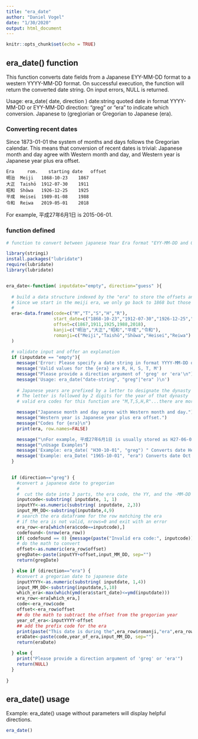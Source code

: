 ```yaml
---
title: "era_date"
author: "Daniel Vogel"
date: "1/30/2020"
output: html_document
---
```


```r
knitr::opts_chunk$set(echo = TRUE)
```

## era_date() function

This function converts date fields from a Japanese EYY-MM-DD format to a western YYYY-MM-DD format.
On successful execution, the function will return the converted date string. On input errors, NULL is returned.

Usage: era_date( date, direction )
date:string quoted date in format YYYY-MM-DD or EYY-MM-DD
direction: "greg" or "era" to indicate which conversion.  Japanese to (greg)orian or Gregorian to Japanese (era).

### Converting recent dates
Since 1873-01-01 the system of months and days follows the Gregorian calendar.
This means that conversion of recent dates is trivial: Japanese month and day agree with Western month and day, and Western year is Japanese year plus era offset.

    Era 	rom. 	starting date 	offset
    明治 	Meiji 	1868-10-23 	  1867
    大正 	Taishō 	1912-07-30 	  1911
    昭和 	Shōwa 	1926-12-25 	  1925
    平成 	Heisei 	1989-01-08 	  1988
    令和 	Reiwa 	2019-05-01 	  2018

For example, 平成27年6月1日 is 2015-06-01. 

### function defined
```r
# function to convert between japanese Year Era format "EYY-MM-DD and Gregorian format YYYY-MM-DD

library(stringi)
install.packages("lubridate")
require(lubridate)
library(lubridate)


era_date<-function( inputdate="empty", direction="guess" ){
  
  # build a data structure indexed by the "era" to store the offsets and starting dates
  # Since we start in the meiji era, we only go back to 1868 but those were good times!
  #
  era<-data.frame(code=c("M","T","S","H","R"),
                  start_date=c("1868-10-23","1912-07-30","1926-12-25","1989-01-08","2019-05-01"),
                  offset=c(1867,1911,1925,1988,2018),
                  kanji=c("明治","大正","昭和","平成","令和"),
                  romanji=c("Meiji","Taishō","Shōwa","Heisei","Reiwa")
  )
  
  # validate input and offer an explanation
  if (inputdate == "empty"){
    message('Error: Please specify a date string in format YYYY-MM-DD or {era}YY-MM-DD')
    message('Valid values for the {era} are R, H, S, T, M')
    message("Please provide a direction argument of 'greg' or 'era'\n")
    message('Usage: era_date("date-string", "greg"|"era" )\n')
  
    # Japanese years are prefixed by a letter to designate the dynasty name
    # The letter is followed by 2 digits for the year of that dynasty
    # valid era codes for this function are "M,T,S,H,R"...there are more going back many years to 1500

    message("Japanese month and day agree with Western month and day.")
    message("Western year is Japanese year plus era offset.")
    message("Codes for {era}\n")
    print(era, row.names=FALSE)

    message("\nFor example, 平成27年6月1日 is usually stored as H27-06-01 and converts to 2015-06-01") 
    message("\nUsage Examples")
    message('Example: era_date( "H30-10-01", "greg") " Converts date Hesei 40 October,1st to YYYY-MM-DD format')
    message('Example: era_Date( "1965-10-01", "era") Converts date Oct 1st, 1965 to Japanese era H40-10-01 format')
  }
  

  if (direction=="greg") {
    #convert a japanese date to gregorian
    #
    #  cut the date into 3 parts, the era code, the YY, and the -MM-DD
    inputcode<-substring( inputdate, 1, 1)
    inputYY<-as.numeric(substring( inputdate, 2,3))
    input_MM_DD<-substring(inputdate,4,9)
    # search the era dataframe for the row matching the era
    # if the era is not valid, nrows=0 and exit with an error
    era_row<-era[which(era$code==inputcode),]
    codefound<-(nrow(era_row))
    if( codefound == 0) {message(paste("Invalid era code:", inputcode)); return(NULL)}
    # do the math to convert
    offset<-as.numeric(era_row$offset)
    gregDate<-paste(inputYY+offset,input_MM_DD, sep="")
    return(gregDate)

  } else if (direction=="era") {
    #convert a gregorian date to japanese date
    inputYYYY<-as.numeric(substring( inputdate, 1,4))
    input_MM_DD<-substring(inputdate,5,10)
    which_era<-max(which(ymd(era$start_date)<=ymd(inputdate)))
    era_row<-era[which_era,]
    code<-era_row$code
    offset<-era_row$offset
    ## do the math to subtract the offset from the gregorian year
    year_of_era<-inputYYYY-offset
    ## add the prefix code for the era
    print(paste("This date is during the",era_row$romanji,"era",era_row$kanji))
    eraDate<-paste(code,year_of_era,input_MM_DD, sep="")
    return(eraDate)

  } else {
    print("Please provide a direction argument of 'greg' or 'era'")
    return(NULL)
  }
  
}
```

## era_date() usage

 Example: era_date() usage without parameters will display helpful directions.


```r
era_date()
```
